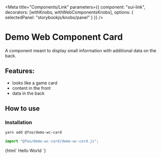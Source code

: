 
<Meta
  title="Components/Link"
  parameters={{
    component: "sui-link",
    decorators: [withKnobs, withWebComponentsKnobs],
    options: { selectedPanel: "storybookjs/knobs/panel" }
  }}
/>

# Demo Web Component Card

A component meant to display small information with additional data on the back.

## Features:

- looks like a game card
- content in the front
- data in the back

## How to use

### Installation

```bash
yarn add @foo/demo-wc-card
```

```js
import "@foo/demo-wc-card/demo-wc-card.js";
```

<Preview withToolbar>
  <Story name="Simple">
    {html`
      <sui-link href="#">Hello World</sui-link>
    `}
  </Story>
</Preview>
